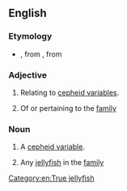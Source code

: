 ==English==
{{wikipedia|lang=en}}

===Etymology===
* {{sense|astronomy}} {{suffix|en|{{der|en|la|Cephei}}|id}}, from {{der|en|la|Cepheus}}, from {{der|en|grc|Κηφεύς}}

===Adjective===
{{en-adj|-}}

# {{lb|en|astronomy}} Relating to [[cepheid variable]]s.
# {{lb|en|zoology}} Of or pertaining to the [[family]] {{taxlink|Cepheidae|family}}

===Noun===
{{en-noun}}

# {{lb|en|star}} A [[cepheid variable]].
# {{lb|en|zoology}} Any [[jellyfish]] in the [[family]] {{taxlink|Cepheidae|family}}
[[Category:en:True jellyfish]]